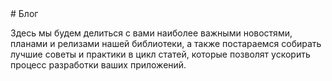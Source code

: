 <Overview type="doc">
# Блог

Здесь мы будем делиться с вами наиболее важными новостями, планами и релизами нашей библиотеки,
а также постараемся собирать лучшие советы и практики в цикл статей,
которые позволят ускорить процесс разработки ваших приложений.

</Overview>


<Blog />
